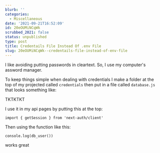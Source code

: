 ```yaml
---
blurb: ''
categories:
  - Miscellaneous
date: '2021-09-21T16:52:09'
id: 20eOUMiNCqWk
scrubbed_2021: false
status: unpublished
type: post
title: Credentails File Instead Of .env File
slug: 20eOUMiNCqWk--credentails-file-instead-of-env-file
---
```


I like avoiding putting passwords in cleartext. So, I use my computer's assword manager. 

To keep things simple when dealing with credentials I make a folder at the top of my projected called `credentials` then put in a file called `database.js` that looks something like:

TKTKTKT

I use it in my api pages by putting this at the top:

```
import { getSession } from 'next-auth/client'
```

Then using the function like this:

```
console.log(db_user())
```

works great
